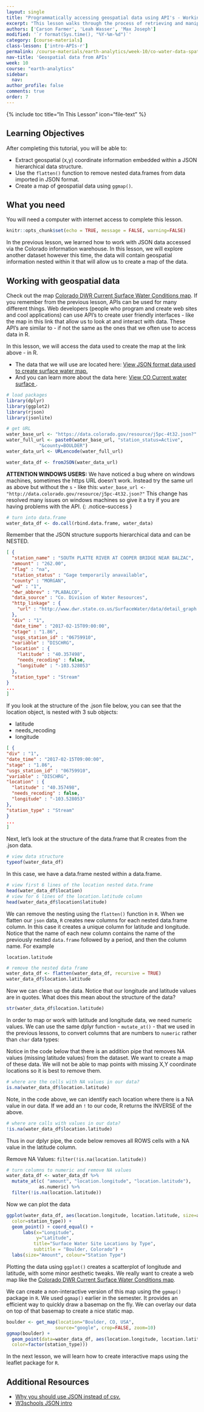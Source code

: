 ```yaml
---
layout: single
title: "Programmatically accessing geospatial data using API's - Working with and mapping JSON data from the Colorado Information Warehouse in R"
excerpt: "This lesson walks through the process of retrieving and manipulating surface water data housed in the Colorado Information Warehouse. These data are stored in JSON format with spatial x, y information that support mapping."
authors: ['Carson Farmer', 'Leah Wasser', 'Max Joseph']
modified: '`r format(Sys.time(), "%Y-%m-%d")`'
category: [course-materials]
class-lesson: ['intro-APIs-r']
permalink: /course-materials/earth-analytics/week-10/co-water-data-spatial-r/
nav-title: 'Geospatial data from APIs'
week: 10
course: "earth-analytics"
sidebar:
  nav:
author_profile: false
comments: true
order: 7
---
```


{% include toc title="In This Lesson" icon="file-text" %}

<div class='notice--success' markdown="1">

## <i class="fa fa-graduation-cap" aria-hidden="true"></i> Learning Objectives

After completing this tutorial, you will be able to:

* Extract geospatial (x,y) coordinate information embedded within a JSON hierarchical data structure.
* Use the `flatten()` function to remove nested data.frames from data imported in JSON format.
* Create a map of geospatial data using `ggmap()`.

## <i class="fa fa-check-square-o fa-2" aria-hidden="true"></i> What you need

You will need a computer with internet access to complete this lesson.

</div>

```r
knitr::opts_chunk$set(echo = TRUE, message = FALSE, warning=FALSE)

```

In the previous lesson, we learned how to work with JSON data accessed
via the Colorado information warehouse. In this lesson, we will explore another
dataset however this time, the data will contain geospatial information nested
within it that will allow us to create a map of the data.


## Working with geospatial data

Check out the map <a href="https://data.colorado.gov/Water/DWR-Current-Surface-Water-Conditions-Map-Statewide/j5pc-4t32" target="_blank"> Colorado DWR Current Surface Water Conditions map</a>. If you remember from the previous lesson, APIs can be used for
many different things. Web developers (people who program and create web sites and
cool applications) can use API's to create user friendly interfaces - like the
map in this link that allow us to look at and interact with data. These API's
are similar to - if not the same as the ones that we often use to access data in R.

In this lesson, we will access the data used to create the map at the link above -
in R.

* The data that we will use are located here: <a href="https://data.colorado.gov/resource/j5pc-4t32.json" target="_blank">View JSON format data used to create surface water map.</a>
* And you can learn more about the data here: <a href="https://data.colorado.gov/Water/DWR-Current-Surface-Water-Conditions/4yw9-a5y6" target="_blank">View CO Current water surface </a>.

```r
# load packages
library(dplyr)
library(ggplot2)
library(rjson)
library(jsonlite)
```

```r
# get URL
water_base_url <- "https://data.colorado.gov/resource/j5pc-4t32.json?"
water_full_url <- paste0(water_base_url, "station_status=Active",
            "&county=BOULDER")
water_data_url <- URLencode(water_full_url)

water_data_df <- fromJSON(water_data_url)

```

<i class="fa fa-lightbulb-o" aria-hidden="true"></i> **ATTENTION WINDOWS USERS:**
We have noticed a bug where on windows machines, sometimes the https URL doesn't work.
Instead try the same url as above but without the `s` - like this: `water_base_url <- "http://data.colorado.gov/resource/j5pc-4t32.json?"` This change has resolved many
issues on windows machines so give it a try if you are having problems with the API.
{: .notice--success }

```r
# turn into data.frame
water_data_df <- do.call(rbind.data.frame, water_data)

```

Remember that the JSON structure supports hierarchical data and can be NESTED.

```json
[ {
  "station_name" : "SOUTH PLATTE RIVER AT COOPER BRIDGE NEAR BALZAC",
  "amount" : "262.00",
  "flag" : "na",
  "station_status" : "Gage temporarily anavailable",
  "county" : "MORGAN",
  "wd" : "1",
  "dwr_abbrev" : "PLABALCO",
  "data_source" : "Co. Division of Water Resources",
  "http_linkage" : {
    "url" : "http://www.dwr.state.co.us/SurfaceWater/data/detail_graph.aspx?ID=PLABALCO&MTYPE=DISCHRG"
  },
  "div" : "1",
  "date_time" : "2017-02-15T09:00:00",
  "stage" : "1.86",
  "usgs_station_id" : "06759910",
  "variable" : "DISCHRG",
  "location" : {
    "latitude" : "40.357498",
    "needs_recoding" : false,
    "longitude" : "-103.528053"
  },
  "station_type" : "Stream"
}
...
]
```


If you look at the structure of the .json file below, you can see that the location
object, is nested with 3 sub objects:

* latitude
* needs_recoding
* longitude


```json
[ {
"div" : "1",
"date_time" : "2017-02-15T09:00:00",
"stage" : "1.86",
"usgs_station_id" : "06759910",
"variable" : "DISCHRG",
"location" : {
  "latitude" : "40.357498",
  "needs_recoding" : false,
  "longitude" : "-103.528053"
},
"station_type" : "Stream"
}
...
]
```

Next, let's look at the structure of the data.frame that R creates from the
.json data.

```r
# view data structure
typeof(water_data_df)
```

In this case, we have a data.frame nested within a data.frame.

```r
# view first 6 lines of the location nested data.frame
head(water_data_df$location)
# view for 6 lines of the location.latitude column
head(water_data_df$location$latitude)
```

We can remove the nesting using the `flatten()` function in `R`. When we flatten
our `json` data, `R` creates new columns for each nested data.frame column. In this
case it creates a unique column for latitude and longitude. Notice that the name
of each new column contains the name of the previously nested `data.frame` followed
by a period, and then the column name. For example

`location.latitude`


```r
# remove the nested data frame
water_data_df <- flatten(water_data_df, recursive = TRUE)
water_data_df$location.latitude

```
Now we can clean up the data. Notice that our longitude and latitude values
are in quotes. What does this mean about the structure of the data?


```r
str(water_data_df$location.latitude)
```

In order to map or work with latitude and longitude data, we need numeric values.
We can use the same dplyr function - `mutate_at()` - that we used in the
previous lessons, to convert columns that are numbers to `numeric` rather than
`char` data types:

Notice in the code below that there is an addition pipe that removes NA values
(missing latitude values) from the dataset. We want to create a map of these
data. We will not be able to map points with missing X,Y coordinate locations
so it is best to remove them.

```r
# where are the cells with NA values in our data?
is.na(water_data_df$location.latitude)
```

Note, in the code above, we can identify each location where there is a NA value
in our data. If we add an `!` to our code, R returns the INVERSE of the above.

```r
# where are calls with values in our data?
!is.na(water_data_df$location.latitude)
```

Thus in our dplyr pipe, the code below removes all ROWS cells with a NA value
in the latitude column.

Remove NA Values: `filter(!is.na(location.latitude))`

```r
# turn columns to numeric and remove NA values
water_data_df <- water_data_df %>%
  mutate_at(c( "amount", "location.longitude", "location.latitude"),
            as.numeric) %>%
  filter(!is.na(location.latitude))
```

Now we can plot the data

```r
ggplot(water_data_df, aes(location.longitude, location.latitude, size=amount,
  color=station_type)) +
  geom_point() + coord_equal() +
      labs(x="Longitude",
           y="Latitude",
          title="Surface Water Site Locations by Type",
          subtitle = "Boulder, Colorado") +
  labs(size="Amount", colour="Station Type")

```

Plotting the data using `ggplot()` creates a scatterplot of longitude and latitude,
with some minor aesthetic tweaks. We really want to create a web
map like the <a href="https://data.colorado.gov/Water/DWR-Current-Surface-Water-Conditions-Map-Statewide/j5pc-4t32" target="_blank"> Colorado DWR Current Surface Water Conditions map</a>.


We can create a non-interactive version of this map using the `ggmap()`
package in `R`. We used `ggmap()` earlier in the semester. It provides an
efficient way to quickly draw a basemap on the fly. We can overlay our data
on top of that basemap to create a nice static map.

```r
boulder <- get_map(location="Boulder, CO, USA",
                  source="google", crop=FALSE, zoom=10)
ggmap(boulder) +
  geom_point(data=water_data_df, aes(location.longitude, location.latitude, size=amount,
  color=factor(station_type)))
```

In the next lesson, we will learn how to create interactive maps using the leaflet
package for `R`.

<div class="notice--info" markdown="1">

## Additional Resources

* <a href="https://blog.datafiniti.co/4-reasons-you-should-use-json-instead-of-csv-2cac362f1943" target="_blank">Why you should use JSON instead of csv.</a>
* <a href="https://www.w3schools.com/js/js_json_intro.asp" target="_blank">W3schools JSON intro </a>

</div>
